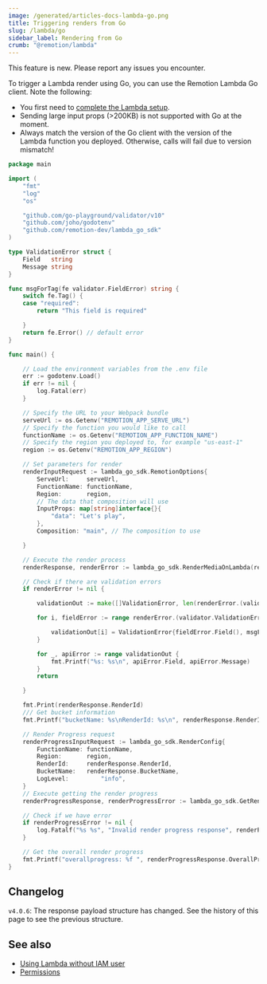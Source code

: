```yaml
---
image: /generated/articles-docs-lambda-go.png
title: Triggering renders from Go
slug: /lambda/go
sidebar_label: Rendering from Go
crumb: "@remotion/lambda"
---
```


<ExperimentalBadge>
This feature is new. Please report any issues you encounter.
</ExperimentalBadge>

To trigger a Lambda render using Go, you can use the Remotion Lambda Go client. Note the following:

- You first need to [complete the Lambda setup](/docs/lambda/setup).
- Sending large input props (>200KB) is not supported with Go at the moment.
- Always match the version of the Go client with the version of the Lambda function you deployed. Otherwise, calls will fail due to version mismatch!

```go title="main.go"
package main

import (
	"fmt"
	"log"
	"os"

	"github.com/go-playground/validator/v10"
	"github.com/joho/godotenv"
	"github.com/remotion-dev/lambda_go_sdk"
)

type ValidationError struct {
	Field   string
	Message string
}

func msgForTag(fe validator.FieldError) string {
	switch fe.Tag() {
	case "required":
		return "This field is required"

	}
	return fe.Error() // default error
}

func main() {

	// Load the environment variables from the .env file
	err := godotenv.Load()
	if err != nil {
		log.Fatal(err)
	}

	// Specify the URL to your Webpack bundle
	serveUrl := os.Getenv("REMOTION_APP_SERVE_URL")
	// Specify the function you would like to call
	functionName := os.Getenv("REMOTION_APP_FUNCTION_NAME")
	// Specify the region you deployed to, for example "us-east-1"
	region := os.Getenv("REMOTION_APP_REGION")

	// Set parameters for render
	renderInputRequest := lambda_go_sdk.RemotionOptions{
		ServeUrl:     serveUrl,
		FunctionName: functionName,
		Region:       region,
		// The data that composition will use
		InputProps: map[string]interface{}{
			"data": "Let's play",
		},
		Composition: "main", // The composition to use

	}

	// Execute the render process
	renderResponse, renderError := lambda_go_sdk.RenderMediaOnLambda(renderInputRequest)

	// Check if there are validation errors
	if renderError != nil {

		validationOut := make([]ValidationError, len(renderError.(validator.ValidationErrors)))

		for i, fieldError := range renderError.(validator.ValidationErrors) {

			validationOut[i] = ValidationError{fieldError.Field(), msgForTag(fieldError)}
		}

		for _, apiError := range validationOut {
			fmt.Printf("%s: %s\n", apiError.Field, apiError.Message)
		}
		return

	}

	fmt.Print(renderResponse.RenderId)
	/// Get bucket information
	fmt.Printf("bucketName: %s\nRenderId: %s\n", renderResponse.RenderId, renderResponse.RenderId)

	// Render Progress request
	renderProgressInputRequest := lambda_go_sdk.RenderConfig{
		FunctionName: functionName,
		Region:       region,
		RenderId:     renderResponse.RenderId,
		BucketName:   renderResponse.BucketName,
		LogLevel:		  "info",
	}
	// Execute getting the render progress
	renderProgressResponse, renderProgressError := lambda_go_sdk.GetRenderProgress(renderProgressInputRequest)

	// Check if we have error
	if renderProgressError != nil {
		log.Fatalf("%s %s", "Invalid render progress response", renderProgressError)
	}

	// Get the overall render progress
	fmt.Printf("overallprogress: %f ", renderProgressResponse.OverallProgress)
}
```

## Changelog

`v4.0.6`: The response payload structure has changed. See the history of this page to see the previous structure.

## See also

- [Using Lambda without IAM user](/docs/lambda/without-iam)
- [Permissions](/docs/lambda/permissions)
